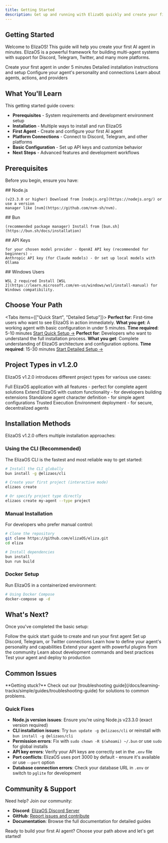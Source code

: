 ```yaml
---
title: Getting Started
description: Get up and running with ElizaOS quickly and create your first AI agent
---
```


## Getting Started

Welcome to ElizaOS! This guide will help you create your first AI agent in minutes. ElizaOS is a
powerful framework for building multi-agent systems with support for Discord, Telegram, Twitter, and
many more platforms.

<Cards>
  <Card title="Quick Start" href="/docs/getting-started/quickstart" icon="🚀">
    Create your first agent in under 5 minutes
  </Card>
  <Card title="Installation" href="/docs/getting-started/installation" icon="📦">
    Detailed installation instructions and setup
  </Card>
  <Card title="Configuration" href="/docs/getting-started/configuration" icon="⚙️">
    Configure your agent's personality and connections
  </Card>
  <Card title="Core Concepts" href="/docs/core-concepts" icon="🧠">
    Learn about agents, actions, and providers
  </Card>
</Cards>

## What You'll Learn

This getting started guide covers:

- **Prerequisites** - System requirements and development environment setup
- **Installation** - Multiple ways to install and run ElizaOS
- **First Agent** - Create and configure your first AI agent
- **Platform Connections** - Connect to Discord, Telegram, and other platforms
- **Basic Configuration** - Set up API keys and customize behavior
- **Next Steps** - Advanced features and development workflows

## Prerequisites

Before you begin, ensure you have:

<Steps>
  <Step>
    ## Node.js
    
    (v23.3.0 or higher) Download from [nodejs.org](https://nodejs.org/) or use a version
    manager like [nvm](https://github.com/nvm-sh/nvm).
  </Step>
  <Step>
    ## Bun
    
    (recommended package manager) Install from [bun.sh](https://bun.sh/docs/installation)
  </Step>
  <Step>
    ## API Keys
    
    for your chosen model provider - OpenAI API key (recommended for beginners) -
    Anthropic API key (for Claude models) - Or set up local models with Ollama
  </Step>
  <Step>
    ## Windows Users
    
    WSL 2 required Install [WSL
    2](https://learn.microsoft.com/en-us/windows/wsl/install-manual) for Windows compatibility.
  </Step>
</Steps>

## Choose Your Path

<Tabs items={["Quick Start", "Detailed Setup"]}>
  <Tab value="Quick Start">
    **Perfect for**: First-time users who want to see ElizaOS in action immediately. **What you
    get**: A working agent with basic configuration in under 5 minutes. **Time required**: 5-10
    minutes [Start Quick Setup →](/docs/getting-started/quickstart)
  </Tab>
  <Tab value="Detailed Setup">
    **Perfect for**: Developers who want to understand the full installation process. **What you
    get**: Complete understanding of ElizaOS architecture and configuration options. **Time
    required**: 15-30 minutes [Start Detailed Setup →](/docs/getting-started/installation)
  </Tab>
</Tabs>

## Project Types in v1.2.0

ElizaOS v1.2.0 introduces different project types for various use cases:

<Cards>
  <Card title="Project" href="/docs/getting-started/quickstart" icon="🚀">
    Full ElizaOS application with all features - perfect for complete agent solutions
  </Card>
  <Card title="Plugin" href="/docs/plugins/creating-plugins" icon="🔌">
    Extend ElizaOS with custom functionality - for developers building extensions
  </Card>
  <Card title="Agent" href="/docs/core-concepts/agent-development/character-definition" icon="🤖">
    Standalone agent character definition - for simple agent configurations
  </Card>
  <Card title="TEE" href="/docs/advanced/tee-deployment" icon="🔒">
    Trusted Execution Environment deployment - for secure, decentralized agents
  </Card>
</Cards>

## Installation Methods

ElizaOS v1.2.0 offers multiple installation approaches:

### Using the CLI (Recommended)

The ElizaOS CLI is the fastest and most reliable way to get started:

```bash
# Install the CLI globally
bun install -g @elizaos/cli

# Create your first project (interactive mode)
elizaos create

# Or specify project type directly
elizaos create my-agent --type project
```

### Manual Installation

For developers who prefer manual control:

```bash
# Clone the repository
git clone https://github.com/elizaOS/eliza.git
cd eliza

# Install dependencies
bun install
bun run build
```

### Docker Setup

Run ElizaOS in a containerized environment:

```bash
# Using Docker Compose
docker-compose up -d
```

## What's Next?

Once you've completed the basic setup:

<Cards>
  <Card title="Create Your First Agent" href="/docs/getting-started/quickstart" icon="🤖">
    Follow the quick start guide to create and run your first agent
  </Card>
  <Card title="Connect to Platforms" href="/docs/getting-started/configuration" icon="🔗">
    Set up Discord, Telegram, or Twitter connections
  </Card>
  <Card
    title="Customize Behavior"
    href="/docs/core-concepts/agent-development/character-definition"
    icon="🎭"
  >
    Learn how to define your agent's personality and capabilities
  </Card>
  <Card title="Add Plugins" href="/docs/plugins" icon="🔌">
    Extend your agent with powerful plugins from the community
  </Card>
  <Card title="Development Workflow" href="/docs/getting-started/configuration" icon="⚙️">
    Learn about development commands and best practices
  </Card>
  <Card title="Testing & Deployment" href="/docs/advanced/deployment" icon="🚀">
    Test your agent and deploy to production
  </Card>
</Cards>

## Common Issues

<Callout type="info">
  **Getting stuck?** Check out our [troubleshooting
  guide](/docs/learning-tracks/simple/guides/troubleshooting-guide) for solutions to common
  problems.
</Callout>

### Quick Fixes

- **Node.js version issues**: Ensure you're using Node.js v23.3.0 (exact version required)
- **CLI installation issues**: Try `bun update -g @elizaos/cli` or reinstall with
  `bun install -g @elizaos/cli`
- **Permission errors**: Fix with `sudo chown -R $(whoami) ~/.bun` or use `sudo` for global installs
- **API key errors**: Verify your API keys are correctly set in the `.env` file
- **Port conflicts**: ElizaOS uses port 3000 by default - ensure it's available or use `--port`
  option
- **Database connection errors**: Check your database URL in `.env` or switch to `pglite` for
  development

## Community & Support

Need help? Join our community:

- **Discord**: [ElizaOS Discord Server](https://discord.gg/elizaos)
- **GitHub**: [Report issues and contribute](https://github.com/elizaOS/eliza)
- **Documentation**: Browse the full documentation for detailed guides

Ready to build your first AI agent? Choose your path above and let's get started!
